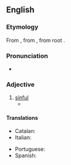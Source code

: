 ==English==

===Etymology===
From {{der|en|la|peccāmen|t=sin}}, from {{der|en|la|peccō|t=to sin}}, from {{der|en|ine-pro|-}} root {{m|ine-pro|*pik-|t=to be [[angry]]}}.

===Pronunciation===
* {{IPA|en|/pəˈkæmɪnəs/}}

===Adjective===
{{en-adj}}

# [[sinful]]
#* {{quote-book|en|passage=a volume of '''peccaminous''' pornographical tendency entitled Sweets of Sin.|author=James Joyce|title=Ulysses|year=1918}}

====Translations====
{{trans-top|sinful}}
* Catalan: {{t|ca|pecaminós}}
* Italian: {{t+|it|peccaminoso}}
{{trans-mid}}
* Portuguese: {{t|pt|pecaminoso}}
* Spanish: {{t|es|pecaminoso}}
{{trans-bottom}}